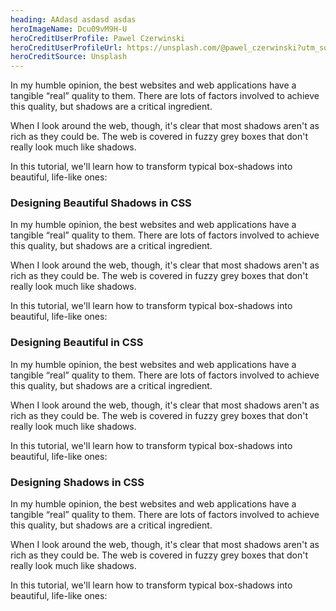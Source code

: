 ```yaml
---
heading: AAdasd asdasd asdas
heroImageName: Dcu09vM9H-U
heroCreditUserProfile: Pawel Czerwinski
heroCreditUserProfileUrl: https://unsplash.com/@pawel_czerwinski?utm_source=unsplash&utm_medium=referral&utm_content=creditCopyText
heroCreditSource: Unsplash
---
```


In my humble opinion, the best websites and web applications have a tangible “real” quality to them. There are lots of factors involved to achieve this quality, but shadows are a critical ingredient.

When I look around the web, though, it's clear that most shadows aren't as rich as they could be. The web is covered in fuzzy grey boxes that don't really look much like shadows.

In this tutorial, we'll learn how to transform typical box-shadows into beautiful, life-like ones:

### Designing Beautiful Shadows in CSS

In my humble opinion, the best websites and web applications have a tangible “real” quality to them. There are lots of factors involved to achieve this quality, but shadows are a critical ingredient.

When I look around the web, though, it's clear that most shadows aren't as rich as they could be. The web is covered in fuzzy grey boxes that don't really look much like shadows.

In this tutorial, we'll learn how to transform typical box-shadows into beautiful, life-like ones:

### Designing Beautiful in CSS

In my humble opinion, the best websites and web applications have a tangible “real” quality to them. There are lots of factors involved to achieve this quality, but shadows are a critical ingredient.

When I look around the web, though, it's clear that most shadows aren't as rich as they could be. The web is covered in fuzzy grey boxes that don't really look much like shadows.

In this tutorial, we'll learn how to transform typical box-shadows into beautiful, life-like ones:

### Designing Shadows in CSS

In my humble opinion, the best websites and web applications have a tangible “real” quality to them. There are lots of factors involved to achieve this quality, but shadows are a critical ingredient.

When I look around the web, though, it's clear that most shadows aren't as rich as they could be. The web is covered in fuzzy grey boxes that don't really look much like shadows.

In this tutorial, we'll learn how to transform typical box-shadows into beautiful, life-like ones:
